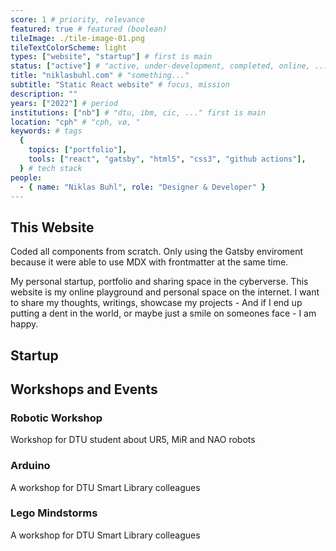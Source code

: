 ```yaml
---
score: 1 # priority, relevance
featured: true # featured (boolean)
tileImage: ./tile-image-01.png
tileTextColorScheme: light
types: ["website", "startup"] # first is main
status: ["active"] # "active, under-development, completed, online, ..."
title: "niklasbuhl.com" # "something..."
subtitle: "Static React website" # focus, mission
description: ""
years: ["2022"] # period
institutions: ["nb"] # "dtu, ibm, cic, ..." first is main
location: "cph" # "cph, vø, "
keywords: # tags
  {
    topics: ["portfolio"],
    tools: ["react", "gatsby", "html5", "css3", "github actions"],
  } # tech stack
people:
  - { name: "Niklas Buhl", role: "Designer & Developer" }
---
```


## This Website

Coded all components from scratch. Only using the Gatsby enviroment because it were able to use MDX with frontmatter at the same time.

My personal startup, portfolio and sharing space in the cyberverse.
This website is my online playground and personal space on the internet. I want to share my thoughts, writings, showcase my projects - And if I end up putting a dent in the world, or maybe just a smile on someones face - I am happy.

## Startup

## Workshops and Events

### Robotic Workshop

Workshop for DTU student about UR5, MiR and NAO robots

### Arduino

A workshop for DTU Smart Library colleagues

### Lego Mindstorms

A workshop for DTU Smart Library colleagues
